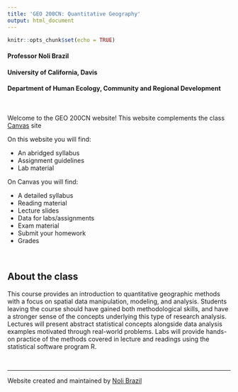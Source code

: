 ```yaml
---
title: 'GEO 200CN: Quantitative Geography'
output: html_document
---
```



<style>
p.comment {
background-color: #DBDBDB;
padding: 10px;
border: 1px solid black;
margin-left: 25px;
border-radius: 5px;
font-style: italic;
}

.figure {
   margin-top: 20px;
   margin-bottom: 20px;
}

h1.title {
  font-weight: bold;
  font-family: Arial;  
}

h2.title {
  font-family: Arial;  
}

</style>


<style type="text/css">
#TOC {
  font-size: 13px;
  font-family: Arial;
}
</style>

</style>

```r
knitr::opts_chunk$set(echo = TRUE)
```

<h4 style="font-style:normal">Professor Noli Brazil</h4>
<h4 style="font-style:normal">University of California, Davis</h4>
<h4 style="font-style:normal">Department of Human Ecology, Community and Regional Development</h4>

\


Welcome to the GEO 200CN website!  This website complements the class [Canvas](https://login.canvas.ucdavis.edu/) site  

On this website you will find:

* An abridged syllabus
* Assignment guidelines 
* Lab material

On Canvas you will find:

* A detailed syllabus
* Reading material
* Lecture slides
* Data for labs/assignments
* Exam material
* Submit your homework
* Grades

\


## About the class

This course provides an introduction to quantitative geographic methods with a focus on spatial data manipulation, modeling, and analysis.  Students leaving the course should have gained both methodological skills, and have a stronger sense of the concepts underlying this type of research analysis. Lectures will present abstract statistical concepts alongside data analysis examples motivated through real-world problems.  Labs will provide hands-on practice of the methods covered in lecture and readings using the statistical software program R. 

<br>



***

Website created and maintained by [Noli Brazil](https://nbrazil.faculty.ucdavis.edu/)
